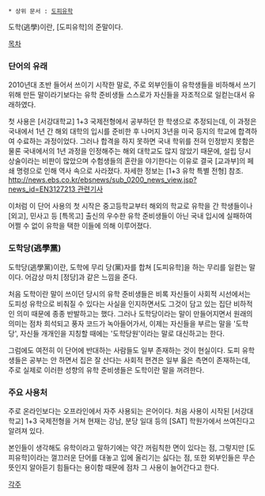  * 상위 문서 : [[도피유학]]

도학(逃學)이란, [도피유학]의 준말이다.


[[목차]]

=== 단어의 유래 ===
2010년대 초반 들어서 쓰이기 시작한 말로, 주로 외부인들이 유학생들을 비하해서 쓰기 위해 만든 말이라기보다는 유학 준비생들 스스로가 자신들을 자조적으로 일컫는대서 유래하였다.

첫 사용은 [서강대학교] 1+3 국제전형에서 공부하던 한 학생으로 추정되는데, 이 과정은 국내에서 1년 간 해외 대학의 입시를 준비한 후 나머지 3년을 미국 등지의 학교에 합격하여 수료하는 과정이었다. 그러나 합격을 하지 못하면 국내 학위를 전혀 인정받지 못함은 물론 국내에서의 1년 과정을 인정해주는 해외 대학교도 많지 않았기 때문에, 설립 당시 상술이라는 비판이 많았으며 수험생들의 혼란을 야기한다는 이유로 결국 [교과부]의 페쇄 명령으로 인해 역사 속으로 사라졌다. 자세한 정보는 [1+3 유학 특별 전형] 참조.
[[http://news.ebs.co.kr/ebsnews/sub_0200_news_view.jsp?news_id=EN3127213 관련기사]]

이처럼 이 단어 사용의 첫 시작은 중고등학교부터 해외의 학교로 유학을 간 학생들이나 [외고], 민사고 등 [특목고] 출신의 우수한 유학 준비생들이 아닌 국내 입시에 실패하여 어쩔 수 없이 유학을 택한 이들에 의해 이루어졌다.

=== 도학당(逃學黨) ===
도학당(逃學黨)이란, 도학에 무리 당(黨)자를 합쳐 [도피유학]을 하는 무리를 일컫는 말이다. 어감상 마치 [정당]과 같은 느낌을 준다.

처음 도학이란 말이 쓰이던 당시의 유학 준비생들은 비록 자신들이 사회적 시선에서는 도피성 유학으로 비춰질 수 있다는 사실을 인지하면서도 그것이 담고 있는 집단 비하적인 의미 때문에 종종 반발하고는 했다. 그러나 도학당이라는 말이 만들어지면서 원래의 의미는 점차 희석되고 풍자 코드가 녹아들어가서, 이제는 자신들을 부르는 말을 '도학당', 자신들 개개인을 지칭할 때에는 '도학당원'이라는 말로 대신하고는 한다.

그럼에도 여전히 이 단어에 반대하는 사람들도 일부 존재하는 것이 현실이다. 도피 유학생들은 공부는 안 하면서 집은 잘 산다는 사회적 편견은 일부 옳은 측면이 존재하는데, 주로 실제로 이러한 성향의 유학 준비생들은 도학이란 말을 꺼려한다.

=== 주요 사용처 ===
주로 온라인보다는 오프라인에서 자주 사용되는 은어이다. 처음 사용이 시작된 [서강대학교] 1+3 국제전형을 거쳐 현재는 강남, 분당 일대 등의 [SAT] 학원가에서 쓰여진다고 알려져 있다.

본인들이 생각해도 유학이라고 말하기에는 약간 꺼림칙한 면이 있다는 점, 그렇지만 [도피유학]이라는 껄끄러운 단어를 대놓고 입에 올리기는 싫다는 점, 또한 외부인들은 무슨 뜻인지 알아듣기 힘들다는 용이함 때문에 점차 그 사용이 늘어간다고 한다.

[[각주]]
